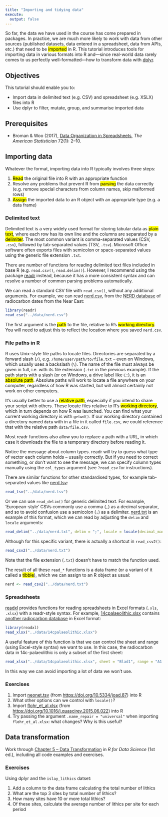 ```yaml
---
title: "Importing and tidying data"
execute:
  output: false
---
```


So far, the data we have used in the course has come prepared in packages.
In practice, we are much more likely to work with data from other sources (published datasets, data entered in a spreadsheet, data from APIs, etc.) that need to be <mark>imported</mark> in R.
This tutorial introduces tools for importing data in various formats into R and—since real-world data rarely comes to us perfectly well-formatted—how to transform data with [dplyr](https://dplyr.tidyverse.org/).<!-- and tidy messy data with [tidyr](https://tidyr.tidyverse.org/).-->

## Objectives

This tutorial should enable you to:

* Import data in delimited text (e.g. CSV) and spreadsheet (e.g. XSLX) files into R <!-- and geospatial (e.g. Shapefile) formats -->
* Use dplyr to filter, mutate, group, and summarise imported data
<!-- TOO MUCH?: 
* Use tidyr
  -->

## Prerequisites

* Broman & Woo (2017), [Data Organization in Spreadsheets](https://doi.org/10.1080/00031305.2017.1375989), *The American Statistician* 72(1): 2–10.

## Importing data

Whatever the format, importing data into R typically involves three steps:

1. <mark>Read</mark> the original file into R with an appropriate function
2. Resolve any problems that prevent R from <mark>parsing</mark> the data correctly (e.g. remove special characters from column names, skip malformed rows)
3. <mark>Assign</mark> the imported data to an R object with an appropriate type (e.g. a data frame)

### Delimited text

Delimited text is a very widely used format for storing tabular data as <mark>plain text</mark>, where each row has its own line and the columns are separated by a <mark>delimiter</mark>.
The most common variant is comma-separated values (CSV, `.csv`), followed by tab-separated values (TSV, `.tsv`).
Microsoft Office software often exports files with semicolon or space-separated values using the generic file extension `.txt`.

There are number of functions for reading delimited text files included in base R (e.g. `read.csv()`, `read.delim()`).
However, I recommend using the package [readr](https://readr.tidyverse.org/) instead, because it has a more consistent syntax and can resolve a number of common parsing problems automatically.

We can read a standard CSV file with `read_csv()`, without any additional arguments.
For example, we can read [nerd.csv](../data/nerd.csv), from the [NERD database](https://github.com/apalmisano82/NERD/) of radiocarbon dates from the Near East:

```r
library(readr)
read_csv("../data/nerd.csv")
```

The first argument is the <mark>path</mark> to the file, relative to R's <mark>working directory</mark>.
You will need to adjust this to reflect the location where you saved `nerd.csv`.

::: {.callout-tip}
### File paths in R
R uses Unix-style file paths to locate files.
Directories are separated by a forward slash (`/`), e.g. `/home/user/path/to/file.txt` – even on Windows, which usually uses a backslash (`\`).
The name of the file must always be given in full, i.e. with its file extension (`.txt` in the previous example).
If the path starts with a slash (or on Windows, a drive label like `C:`), it is an <mark>absolute path</mark>.
Absolute paths will work to locate a file anywhere on your computer, regardless of how R was started, but will almost certainly not work on other computers.

It's usually better to use a <mark>relative path</mark>, especially if you intend to share your script with others.
These locate files relative to R's <mark>working directory</mark>, which in turn depends on how R was launched.
You can find what your current working directory is with `getwd()`.
If our working directory contained a directory named `data` with in a file in it called `file.csv`, we could reference that with the relative path `data/file.csv`.

Most readr functions also allow you to replace a path with a URL, in which case it downloads the file to a temporary directory before reading it.
:::

Notice the message about column types.
readr will try to guess what type of vector each column holds – usually correctly.
But if you need to correct something, or don't want to see the message, we can specify column types manually using the `col_types` argument (see `?read_csv` for instructions).

There are similar functions for other standardised types, for example tab-separated values like [nerd.tsv](../data/nerd.tsv):

```r
read_tsv("../data/nerd.tsv")
```

Or we can use `read_delim()` for generic delimited text.
For example, 'European-style' CSVs commonly use a comma (`,`) as a decimal separator, and so to avoid confusion use a semicolon (`;`) as a delimiter.
[nerd.txt](data/nerd_euro.txt) is an example of this format, which we can read by adjusting the `delim` and `locale` arguments:

```r
read_delim("../data/nerd.txt", delim = ";", locale = locale(decimal_mark = ","))
```

Although for this specific variant, there is actually a shortcut in `read_csv2()`:

```r
read_csv2("../data/nerd.txt")
```

Note that the file extension (`.txt`) doesn't have to match the function used.

The result of all these `read_*` functions is a data frame (or a variant of it called a <mark>tibble</mark>), which we can assign to an R object as usual:

```r
nerd <- read_csv2("../data/nerd.txt")
```

### Spreadsheets

[readxl](https://readxl.tidyverse.org/) provides functions for reading spreadsheets in Excel formats (`.xls`, `.xlsx`) with a readr-style syntax.
For example, [14cpalaeolithic.xlsx](../data/14cpalaeolithic.xlsx) contains [another radiocarbon database](https://ees.kuleuven.be/en/geography/projects/14c-palaeolithic/download) in Excel format:

```r
library(readxl)
read_xlsx("../data/14cpalaeolithic.xlsx")
```

A useful feature of this function is that we can control the sheet and range (using Excel-style syntax) we want to use.
In this case, the radiocarbon data in 14c-palaeolithic is only a subset of the first sheet:

```r
read_xlsx("../data/14cpalaeolithic.xlsx", sheet = "Blad1", range = "A1:S35086")
```

In this way we can avoid importing a lot of data we won't use.

<!--
### Geospatial formats

Geospatial formats (e.g. shapefiles, geopackages, GeoJSON) can be read into R with the [sf](https://r-spatial.github.io/sf) package.

* Geospatial import
  * Shapefile
  * Explain sf object
  * Import CSV and turn into sf
-->

### Exercises

1. Import [neonet.tsv](../data/neonet.tsv) (from <https://doi.org/10.5334/joad.87>) into R
2. What other options can we control with `locale()`?
3. Import [flohr_et_al.xlsx](../data/flohr_et_al.xlsx) (from <https://doi.org/10.1016/j.quascirev.2015.06.022>) into R
4. Try passing the argument `.name_repair = "universal"` when importing `flohr_et_al.xlsx`: what changes? Why is this useful?

## Data transformation

<!-- Move to previous week? -->

Work through [Chapter 5 – Data Transformation](https://r4ds.had.co.nz/transform.html) in *R for Data Science* (1st ed.), including all code examples and exercises.

### Exercises

Using dplyr and the `islay_lithics` datset:

1. Add a column to the data frame calculating the total number of lithics
2. What are the top 3 sites by total number of lithics?
3. How many sites have 10 or more total lithics?
4. Of these sites, calculate the average number of lithics per site for each period

<!-- TOO MUCH?
## Tidying data

Work through [Chapter 12 – Tidy Data](https://r4ds.had.co.nz/transform.html) of *R for Data Science* (1st ed.), including all code examples and exercises.

### Exercises

TODO: need a messy example dataset
-->
